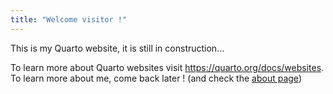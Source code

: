 ```yaml
---
title: "Welcome visitor !"
---
```


This is my Quarto website, it is still in construction...

To learn more about Quarto websites visit <https://quarto.org/docs/websites>.\
To learn more about me, come back later ! (and check the [about page](https://martinbagar.github.io/about.html))
